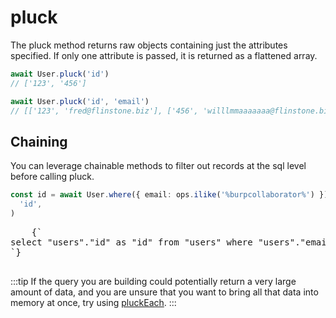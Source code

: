 
# pluck

The pluck method returns raw objects containing just the attributes specified. If only one attribute is passed, it is returned as a flattened array.

```ts
await User.pluck('id')
// ['123', '456']

await User.pluck('id', 'email')
// [['123', 'fred@flinstone.biz'], ['456', 'willlmmaaaaaaa@flinstone.biz']]
```

## Chaining

You can leverage chainable methods to filter out records at the sql level before calling pluck.

```ts
const id = await User.where({ email: ops.ilike('%burpcollaborator%') }).pluck(
  'id',
)
```

<RoutesOutput>
  <pre style={{ backgroundColor: 'transparent' }}>
    {`
select "users"."id" as "id" from "users" where "users"."email" ilike $1
`}
  </pre>
</RoutesOutput>

:::tip
If the query you are building could potentially return a very large amount of data, and you are unsure that you want to bring all that data into memory at once, try using [pluckEach](/docs/models/querying/pluckEach).
:::
